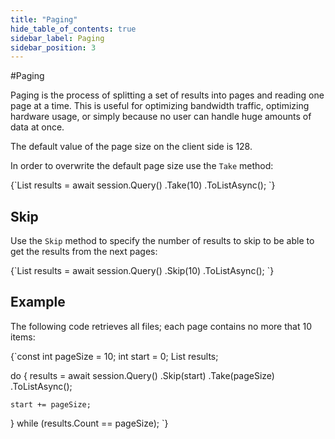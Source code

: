 ```yaml
---
title: "Paging"
hide_table_of_contents: true
sidebar_label: Paging
sidebar_position: 3
---
```






<LanguageSwitcher supportedLanguages={supportedLanguages} />
<LanguageContent language="csharp">
#Paging

Paging is the process of splitting a set of results into pages and reading one page at a time. This is useful for optimizing bandwidth traffic, optimizing hardware usage, or simply because no user can handle huge amounts of data at once.

<Admonition type="note" title="Safe By Default" id="safe-by-default" href="#safe-by-default">
The default value of the page size on the client side is 128.
</Admonition>



In order to overwrite the default page size use the `Take` method:

<TabItem value="paging_1" label="paging_1">
<CodeBlock language="csharp">
{`List<FileHeader> results = await session.Query()
							.Take(10)
							.ToListAsync();
`}
</CodeBlock>
</TabItem>

## Skip

Use the `Skip` method to specify the number of results to skip to be able to get the results from the next pages:

<TabItem value="paging_2" label="paging_2">
<CodeBlock language="csharp">
{`List<FileHeader> results = await session.Query()
							.Skip(10)
							.ToListAsync();
`}
</CodeBlock>
</TabItem>

## Example

The following code retrieves all files; each page contains no more that 10 items:

<TabItem value="paging_3" label="paging_3">
<CodeBlock language="csharp">
{`const int pageSize = 10;
int start = 0;
List<FileHeader> results;

do
\{
	results = await session.Query()
							.Skip(start)
							.Take(pageSize)
							.ToListAsync();

	start += pageSize;

\} while (results.Count == pageSize);
`}
</CodeBlock>
</TabItem>
</LanguageContent>

<!---

-->